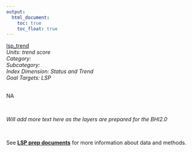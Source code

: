 ```yaml
---
output:
  html_document:
    toc: true
    toc_float: true
---
```


[lsp_trend](https://github.com/OHI-Science/bhi/blob/master/baltic/layers/lsp_trend_bhi2015.csv)\
*Units: trend score*\
*Category:*\
*Subcategory:*\
*Index Dimension: Status and Trend*\
*Goal Targets: LSP*\
<br>

NA

<br>

*Will add more text here as the layers are prepared for the BHI2.0*

<br>

See [**LSP prep documents**](https://github.com/OHI-Science/bhi-1.0-archive/blob/draft/baltic2015/prep/LSP/lsp_prep.md) for more information about data and methods.

<br>

